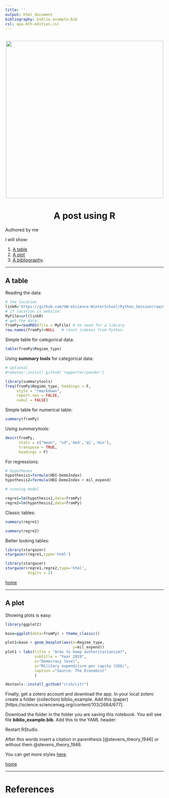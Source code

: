 ```yaml
---
title: ''
output: html_document
bibliography: biblio_example.bib
csl: apa-6th-edition.csl
---
```


<br> 
<center><img src="cherryBlossom.png" width="500"></center>

<center><h1> A post using R </h1></center>


<div align="right">Authored by me </div>
<a id='home'></a>
I will show:

1. [A table](#table)
2. [A plot](#plot)
3. [A bibliography](#bib).

____

<a id='table'></a>

## A table

Reading the data:

```r
# the location
linkR='https://github.com/UW-eScience-WinterSchool/Python_Session/raw/main/demohdimil.RDS'
# if location is website:
MyFile=url(linkR)
# get the data:
fromPy=readRDS(file = MyFile) # no need for a library
row.names(fromPy)=NULL   # reset indexes from Python.


```

Simple table for categorical data:
```r
table(fromPy$Regime_type)
```
Using **summary tools** for categorical data:

```r
# optional
#remotes::install_github('rapporter/pander')
```

```r
library(summarytools)
freq(fromPy$Regime_type, headings = F,
     style = "rmarkdown",
     report.nas = FALSE,
     cumul = FALSE)
```

Simple table for numerical table:

```r
summary(fromPy)
```
Using *summarytools*:

```r
descr(fromPy,
      stats = c("mean", "sd",'med','q1','min'),
      transpose = TRUE, 
      headings = F)
```

For regressions:

```r
# hypotheses
hypothesis1=formula(HDI~DemoIndex)
hypothesis2=formula(HDI~DemoIndex + mil_expend)

# running model

regre1=lm(hypothesis1,data=fromPy)
regre2=lm(hypothesis2,data=fromPy)
```

Classic tables:

```r
summary(regre1)
```

```r
summary(regre2)
```

Better looking tables:

```r
library(stargazer)
stargazer(regre1,type='html')
```

<div align="center">

<style type="text/css">
td{padding:0 15px 0 15px;}
</style>

```r
library(stargazer)
stargazer(regre1,regre2,type='html',
          digits = 2)
```

 </div> 
[home](#home)


____

<a id='plot'></a>

## A plot

Showing plots is easy:

```r
library(ggplot2)

base=ggplot(data=fromPy) + theme_classic()

plot1=base + geom_boxplot(aes(x=Regime_type,
                              y=mil_expend))
plot1 + labs(title = "Arms to keep authoritarianism?",
             subtitle = "Year 2019",
             x="Democracy level",
             y="Military expenditure per capita (US$)",
             caption ="Source: The Economist"
             )
```



```r
devtools::install_github("crsh/citr")
```

Finally, get a zotero account and download the app. In your local zotero create a folder (collection) biblio_example. Add this (paper)[https://science.sciencemag.org/content/103/2684/677].

Download the folder in the folder you are saving this notebook. You will see  file **biblio_example.bib**. Add this to the YAML header:



Restart RStudio. 

After this words insert a citation in parenthesis [@stevens_theory_1946] or without them  @stevens_theory_1946.

You can get more styles [here](https://github.com/citation-style-language/styles).

[home](#home)

____

<a id='bib'></a>

# References

